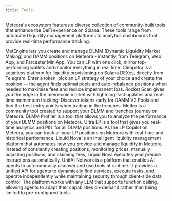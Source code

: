 ```yaml
---
title: Tools
---
```


Meteora's ecosystem features a diverse collection of community-built tools that enhance the DeFi experience on Solana. These tools range from automated liquidity management platforms to analytics dashboards that provide real-time performance tracking.

<CardGroup cols={1}>
  <Card title="Metengine" icon="/images/resources/community/tools/metengine-logo.svg" img="/images/resources/community/tools/metengine-banner.jpeg" href="https://www.metengine.xyz/">
    MetEngine lets you create and manage DLMM (Dynamic Liquidity Market Making) and DAMM positions on Meteora - instantly, from Telegram, Web App, and Farcaster MiniApp. You can LP with one click, mirror top-performing wallets and monitor everything in real time.
  </Card>
  <Card title="Cleopetra" icon="/images/resources/community/tools/cleopetra-logo.jpg" img="/images/resources/community/tools/cleopetra-banner.jpeg" href="https://docs.cleopetra.fun/welcome">
    Cleopetra is a seamless platform for liquidity provisioning on Solana DEXes, directly from Telegram. Enter a token, pick an LP strategy of your choice and create the position — the agent finds optimal pools and auto-rebalance positions when needed to maximise fees and reduce impermanent loss.
  </Card>
  <Card title="Rocketscan" icon="/images/resources/community/tools/rocketscan-logo.png" img="/images/resources/community/tools/rocketscan-banner.png" href="https://rocketscan.fun/">
    Rocket Scan gives you the edge in the memecoin market with lightning-fast updates and real-time momentum tracking. Discover tokens early for DAMM V2 Pools and find the best entry points when trading in the trenches.
  </Card>
   <Card title="Metlex" icon="/images/resources/community/tools/metlex-logo.png" img="/images/resources/community/tools/metlex-banner.png" href="https://www.metlex.io/">
    Metlex is a community tool created to support your DLMM and trenches journey on Meteora.
  </Card>
  <Card title="DLMM Profit Analysis By Geeklad" icon="/images/resources/community/tools/dlmm-profit-analysis-logo.jpg" img="/images/resources/community/tools/dlmm-profit-analysis-banner.png" href="https://geeklad.github.io/meteora-profit-analysis/">
    DLMM Profiler is a tool that allows you to analyze the performance of your DLMM positions on Meteora.
  </Card>
  <Card title="Ultra LP" icon="/images/resources/community/tools/ultralp-logo.jpg" img="/images/resources/community/tools/ultralp-banner.jpeg" href="https://www.ultralp.com/">
    Ultra LP is a tool that gives you real-time analytics and P&L for all DLMM positions. As the LP Copilot on Meteora, you can track all your LP positions on Meteora with real-time and historical performance.
  </Card>
    <Card title="Liquid Nova" icon="/images/resources/community/tools/liquidnova-logo.jpg" img="/images/resources/community/tools/liquidnova-banner.jpeg" href="https://liquidnova.app/">
    Liquid Nova is an intelligent liquidity management platform that automates how you provide and manage liquidity in Meteora. Instead of constantly creating positions, monitoring prices, manually adjusting positions, and claiming fees, Liquid Nova executes your precise instructions automatically. 
  </Card>
   <Card title="UnifAI Network" icon="/images/resources/community/tools/unifai-logo.jpg" img="/images/resources/community/tools/unifai-banner.jpeg" href="https://unifai.network/">
    UnifAI Network is a platform that enables AI agents to autonomously discover and use tools at runtime. It provides a unified API for agents to dynamically find services, execute tasks, and operate independently while maintaining security through client-side data control. The platform works with any LLM that supports function calling, allowing agents to adapt their capabilities on-demand rather than being limited to pre-configured tools.
  </Card>
</CardGroup>
